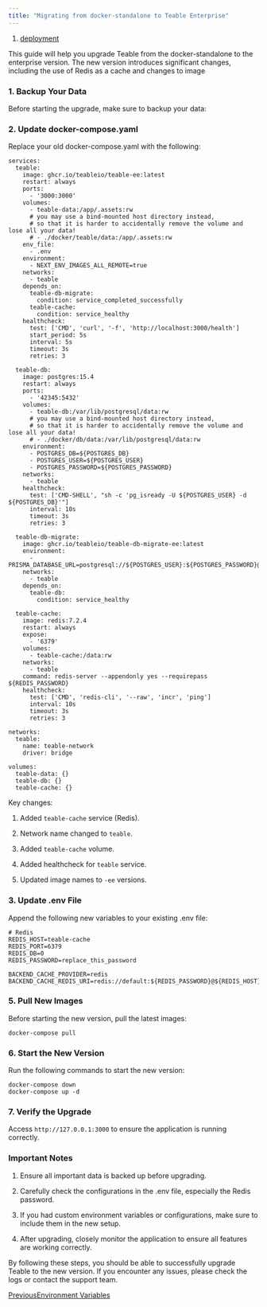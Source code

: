 ```yaml
---
title: "Migrating from docker-standalone to Teable Enterprise"
---
```


1. [deployment](/deployment)

This guide will help you upgrade Teable from the docker-standalone to the enterprise version. The new version introduces significant changes, including the use of Redis as a cache and changes to image

### 1. Backup Your Data

Before starting the upgrade, make sure to backup your data:

### 2. Update docker-compose.yaml

Replace your old docker-compose.yaml with the following:

```
services:
  teable:
    image: ghcr.io/teableio/teable-ee:latest
    restart: always
    ports:
      - '3000:3000'
    volumes:
      - teable-data:/app/.assets:rw
      # you may use a bind-mounted host directory instead,
      # so that it is harder to accidentally remove the volume and lose all your data!
      # - ./docker/teable/data:/app/.assets:rw
    env_file:
      - .env
    environment:
      - NEXT_ENV_IMAGES_ALL_REMOTE=true
    networks:
      - teable
    depends_on:
      teable-db-migrate:
        condition: service_completed_successfully
      teable-cache:
        condition: service_healthy
    healthcheck:
      test: ['CMD', 'curl', '-f', 'http://localhost:3000/health']
      start_period: 5s
      interval: 5s
      timeout: 3s
      retries: 3

  teable-db:
    image: postgres:15.4
    restart: always
    ports:
      - '42345:5432'
    volumes:
      - teable-db:/var/lib/postgresql/data:rw
      # you may use a bind-mounted host directory instead,
      # so that it is harder to accidentally remove the volume and lose all your data!
      # - ./docker/db/data:/var/lib/postgresql/data:rw
    environment:
      - POSTGRES_DB=${POSTGRES_DB}
      - POSTGRES_USER=${POSTGRES_USER}
      - POSTGRES_PASSWORD=${POSTGRES_PASSWORD}
    networks:
      - teable
    healthcheck:
      test: ['CMD-SHELL', "sh -c 'pg_isready -U ${POSTGRES_USER} -d ${POSTGRES_DB}'"]
      interval: 10s
      timeout: 3s
      retries: 3

  teable-db-migrate:
    image: ghcr.io/teableio/teable-db-migrate-ee:latest
    environment:
      - PRISMA_DATABASE_URL=postgresql://${POSTGRES_USER}:${POSTGRES_PASSWORD}@${POSTGRES_HOST}:${POSTGRES_PORT}/${POSTGRES_DB}
    networks:
      - teable
    depends_on:
      teable-db:
        condition: service_healthy

  teable-cache:
    image: redis:7.2.4
    restart: always
    expose:
      - '6379'
    volumes:
      - teable-cache:/data:rw
    networks:
      - teable
    command: redis-server --appendonly yes --requirepass ${REDIS_PASSWORD}
    healthcheck:
      test: ['CMD', 'redis-cli', '--raw', 'incr', 'ping']
      interval: 10s
      timeout: 3s
      retries: 3

networks:
  teable:
    name: teable-network
    driver: bridge

volumes:
  teable-data: {}
  teable-db: {}
  teable-cache: {}
```

Key changes:

1. Added `teable-cache` service (Redis).

2. Network name changed to `teable`.

3. Added `teable-cache` volume.

4. Added healthcheck for `teable` service.

5. Updated image names to `-ee` versions.

### 3. Update .env File

Append the following new variables to your existing .env file:

```
# Redis
REDIS_HOST=teable-cache
REDIS_PORT=6379
REDIS_DB=0
REDIS_PASSWORD=replace_this_password

BACKEND_CACHE_PROVIDER=redis
BACKEND_CACHE_REDIS_URI=redis://default:${REDIS_PASSWORD}@${REDIS_HOST}:${REDIS_PORT}/${REDIS_DB}
```

### 5. Pull New Images

Before starting the new version, pull the latest images:

```
docker-compose pull
```

### 6. Start the New Version

Run the following commands to start the new version:

```
docker-compose down
docker-compose up -d
```

### 7. Verify the Upgrade

Access `http://127.0.0.1:3000` to ensure the application is running correctly.

### Important Notes

1. Ensure all important data is backed up before upgrading.

2. Carefully check the configurations in the .env file, especially the Redis password.

3. If you had custom environment variables or configurations, make sure to include them in the new setup.

4. After upgrading, closely monitor the application to ensure all features are working correctly.

By following these steps, you should be able to successfully upgrade Teable to the new version. If you encounter any issues, please check the logs or contact the support team.

[PreviousEnvironment Variables](/deployment/environment-variables)
